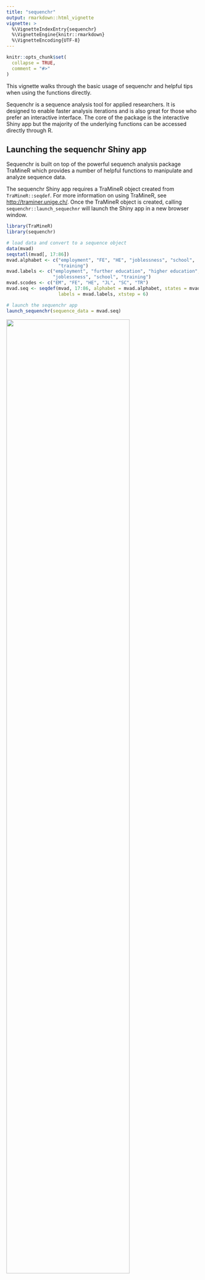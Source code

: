 ```yaml
---
title: "sequenchr"
output: rmarkdown::html_vignette
vignette: >
  %\VignetteIndexEntry{sequenchr}
  %\VignetteEngine{knitr::rmarkdown}
  %\VignetteEncoding{UTF-8}
---
```


```r
knitr::opts_chunk$set(
  collapse = TRUE,
  comment = "#>"
)
```

This vignette walks through the basic usage of sequenchr and helpful tips when using the functions directly.

Sequenchr is a sequence analysis tool for applied researchers. It is designed to enable faster analysis iterations and is also great for those who prefer an interactive interface. The core of the package is the interactive Shiny app but the majority of the underlying functions can be accessed directly through R.

## Launching the sequenchr Shiny app

Sequenchr is built on top of the powerful sequench analysis package TraMineR which provides a number of helpful functions to manipulate and analyze sequence data.

The sequenchr Shiny app requires a TraMineR object created from `TraMineR::seqdef`. For more information on using TraMineR, see [http://traminer.unige.ch/](http://traminer.unige.ch/). Once the TraMineR object is created, calling `sequenchr::launch_sequechnr` will launch the Shiny app in a new browser window.

```r
library(TraMineR)
library(sequenchr)

# load data and convert to a sequence object
data(mvad)
seqstatl(mvad[, 17:86])
mvad.alphabet <- c("employment", "FE", "HE", "joblessness", "school",
                   "training")
mvad.labels <- c("employment", "further education", "higher education",
                 "joblessness", "school", "training")
mvad.scodes <- c("EM", "FE", "HE", "JL", "SC", "TR")
mvad.seq <- seqdef(mvad, 17:86, alphabet = mvad.alphabet, states = mvad.scodes,
                   labels = mvad.labels, xtstep = 6)
```
```r
# launch the sequenchr app
launch_sequenchr(sequence_data = mvad.seq)
```

<p align="left">
<img src="screenshot.png" width=80%>
</p>

The sequenchr app displays plotting of the state sequences and hierarchical clustering. Distance methods, clustering methods, and seperation metrics can be specified on the left side. Cluster labels can also be downloaded as a .csv if you wish to use them directly within R.

TODO: refine covariates plotting
Passing a dataframe to the optional argument `covariates_data` within `sequenchr::launch_sequenchr` will visualize the covariates and split them based on cluster membership. The covariates data is matched to the `sequence_data` via row position so both contain the same number of rows.

```r
covariates_data <- data.frame(x1 = rnorm(nrow(mvad.seq)), 
                              x2 = rnorm(nrow(mvad.seq)))
launch_sequenchr(mvad.seq, covariates_data)
```


## Using the sequenchr functions directly

The functions that power the sequenchr app can also be used directly. All plotting functions start with sequenchr::plot_* and most require a tidy dataframe created from the TraMineR object. 

The tidy dataframe is created via `sequenchr::tidy_sequench_data` and then is passed to the `sequenchr::plot_* functions`.

```r
# tidy the data
seq_def_tidy <- tidy_sequence_data(mvad.seq)

# plot the sequence index
plot_sequence_index(seq_def_tidy)
```

### Modifying plots

Plots are standard ggplot2 objects and can be customized using ggplot2 syntax. For example, the theme, scales, and labels can be modified by calling their respective functions on `sequenchr::plot_*` output, concatenated with `+`.

```r
library(ggplot2)
theme_set(theme_minimal())
p <- plot_sequence_index(seq_def_tidy)

p +
  scale_x_continuous(breaks = seq(0, 70, by = 5)) +
  labs(title = 'My seqI plot',
       subtitle = 'A helpful subtitle',
       x = 'Month',
       fill = 'States',
       caption = 'Data from McVicar and Anyadike-Danes') +
  theme(legend.position = 'bottom')
```

### Managing identical legends across plots

Sequence analysis results are often presented in intricate plots requiring, at times, significant cognitive burden on inexperienced readers. Maintaining identical color schemes across your various plots can help reduce the burden. Each of the `sequenchr::plot_*` functions includes a `color_mapping` argument that specifies each state's color ensuring identical legends across yours plots.

The `viridis` color palette (accessed through the package of the same name) is recommended for its advantages for colorblind readers and greyscale printing. See more [here](https://cran.r-project.org/web/packages/viridis/vignettes/intro-to-viridis.html).

```r
# establish color mapping 
alphbt <- TraMineR::alphabet(mvad.seq)
color_mapping <- viridis::viridis_pal()(length(alphbt))
names(color_mapping) <- alphbt

# plot it
plot_sequence_index(seq_def_tidy, color_mapping = color_mapping)
plot_modal(seq_def_tidy, color_mapping = color_mapping)
```
```r
# plot just the legend
plot_legend(color_mapping)
```

### Managing cluster labels between dendrogram and plot_* functions

Often the clusters produced by dendrograms have different labels than those produced by `stats::cutree` resulting in different cluster labels for `sequenchr::plot_dendrogram` and other `sequenchr::plot_*` functions. This is mitigated by using `sequenchr::label_clusters` to cut the tree into k clusters. The resulting numbered labels match the dendrogram labels left-to-right.

```r
# cluster the data
dist_matrix <- TraMineR::seqdist(seqdata = mvad.seq, method = "DHD")
cluster_model <- fastcluster::hclust(d = as.dist(dist_matrix), method = 'ward.D2')

# plot the dendrogram
plot_dendrogram(cluster_model, k = 5)
# get the cluster labels
cluster_labels <- label_clusters(cluster_model, k = 5)
```
```r
# pass those labels to plot_* functions
plot_sequence_index(seq_def_tidy,
                    color_mapping = color_mapping,
                    cluster_labels = cluster_labels)
```

